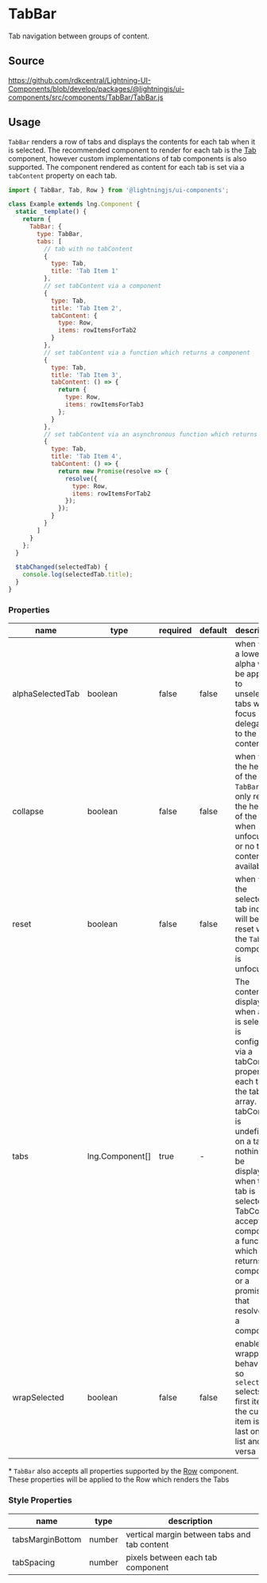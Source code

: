 ﻿<!--
  Copyright 2023 Comcast Cable Communications Management, LLC

  Licensed under the Apache License, Version 2.0 (the "License");
  you may not use this file except in compliance with the License.
  You may obtain a copy of the License at

  http://www.apache.org/licenses/LICENSE-2.0

  Unless required by applicable law or agreed to in writing, software
  distributed under the License is distributed on an "AS IS" BASIS,
  WITHOUT WARRANTIES OR CONDITIONS OF ANY KIND, either express or implied.
  See the License for the specific language governing permissions and
  limitations under the License.

  SPDX-License-Identifier: Apache-2.0
-->


# TabBar

Tab navigation between groups of content.

## Source

https://github.com/rdkcentral/Lightning-UI-Components/blob/develop/packages/@lightningjs/ui-components/src/components/TabBar/TabBar.js

## Usage

`TabBar` renders a row of tabs and displays the contents for each tab when it is selected. The recommended component
to render for each tab is the [Tab](/docs/components-tab--basic) component, however custom implementations of tab components is also supported.
The component rendered as content for each tab is set via a `tabContent` property on each tab.

```js
import { TabBar, Tab, Row } from '@lightningjs/ui-components';

class Example extends lng.Component {
  static _template() {
    return {
      TabBar: {
        type: TabBar,
        tabs: [
          // tab with no tabContent
          {
            type: Tab,
            title: 'Tab Item 1'
          },
          // set tabContent via a component
          {
            type: Tab,
            title: 'Tab Item 2',
            tabContent: {
              type: Row,
              items: rowItemsForTab2
            }
          },
          // set tabContent via a function which returns a component
          {
            type: Tab,
            title: 'Tab Item 3',
            tabContent: () => {
              return {
                type: Row,
                items: rowItemsForTab3
              };
            }
          },
          // set tabContent via an asynchronous function which returns a component
          {
            type: Tab,
            title: 'Tab Item 4',
            tabContent: () => {
              return new Promise(resolve => {
                resolve({
                  type: Row,
                  items: rowItemsForTab2
                });
              });
            }
          }
        ]
      }
    };
  }

  $tabChanged(selectedTab) {
    console.log(selectedTab.title);
  }
}
```

<Canvas>
  <Story id="components-tabbar--basic" />
</Canvas>

### Properties

| name             | type                                                    | required | default | description                                                                                                                                                                                                                                                                                                                   |
| ---------------- | ------------------------------------------------------- | -------- | ------- | ----------------------------------------------------------------------------------------------------------------------------------------------------------------------------------------------------------------------------------------------------------------------------------------------------------------------------- |
| alphaSelectedTab | boolean                                                 | false    | false   | when `true`, a lower alpha will be applied to unselected tabs when focus is delegated to the tab content                                                                                                                                                                                                                      |
| collapse         | boolean                                                 | false    | false   | when `true`, the height of the `TabBar` will only reflect the height of the `Tabs` when unfocused or no tab content is available                                                                                                                                                                                              |
| reset            | boolean                                                 | false    | false   | when `true`, the selected tab index will be reset when the `TabBar` component is unfocused                                                                                                                                                                                                                                    |
| tabs             | <DocsLink id="lng.Component">lng.Component[]</DocsLink> | true     | -       | The content displayed when a tab is selected is configured via a tabContent property on each tab in the tabs array. If tabContent is undefined on a tab, nothing will be displayed when that tab is selected. TabContent accepts a component, a function which returns a component, or a promise that resolves to a component |
| wrapSelected     | boolean                                                 | false    | false   | enables wrapping behavior, so `selectNext` selects the first item if the current item is the last on the list and vice versa                                                                                                                                                                                                  |

\* `TabBar` also accepts all properties supported by the [Row](/docs/components-row--basic) component. These properties will be applied to the Row which renders the Tabs

### Style Properties

| name             | type   | description                                  |
| ---------------- | ------ | -------------------------------------------- |
| tabsMarginBottom | number | vertical margin between tabs and tab content |
| tabSpacing       | number | pixels between each tab component            |
